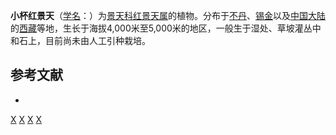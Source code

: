 {{Speciesbox 
| genus = Rhodiola
| species = sherriffii
| authority = H. Ohba
}}

'''小杯红景天'''（[[学名|学名]]：{{lang|la|''Rhodiola sherriffii''}}）为[[景天科|景天科]][[红景天属|红景天属]]的植物。分布于[[不丹|不丹]]、[[锡金|锡金]]以及[[中国大陆|中国大陆]]的[[西藏|西藏]]等地，生长于海拔4,000米至5,000米的地区，一般生于湿处、草坡灌丛中和石上，目前尚未由人工引种栽培。

== 参考文献 ==
<div class="references-small">
* {{cite web| url =http://www.bioinfo.cn/db05/KmzwSpecies.php?action=view&id=5759| title =小杯红景天（存疑种）| work =《中国高等植物数据库全库》| publisher =中国科学院微生物研究所| author =昆明植物研究所| accessdate =2009-02-25| deadurl =yes| archiveurl =https://web.archive.org/web/20160305050351/http://www.bioinfo.cn/db05/KmzwSpecies.php?action=view&id=5759| archivedate =2016-03-05}}
</div>
{{Taxonbar|from=Q10959106}}

{{DEFAULTSORT:Rhodiola sherriffii}}
[[Category:红景天属|X]]
[[Category:不丹植物|X]]
[[Category:锡金植物|X]]
[[Category:西藏植物|X]]